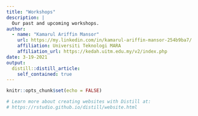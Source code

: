 ```yaml
---
title: "Workshops"
description: |
  Our past and upcoming workshops.  
author: 
  - name: "Kamarul Ariffin Mansor"
    url: https://my.linkedin.com/in/kamarul-ariffin-mansor-254b9ba7/
    affiliation: Universiti Teknologi MARA
    affiliation_url: https://kedah.uitm.edu.my/v2/index.php
date: 3-19-2021
output: 
  distill::distill_article:
    self_contained: true
---
```


```r
knitr::opts_chunk$set(echo = FALSE)

# Learn more about creating websites with Distill at:
# https://rstudio.github.io/distill/website.html
```

<!-- ### Upcoming Events   -->

<!-- ![ICIS 2022 Pre-Conference Workshop](images/workshops/r_20220919.jpg) -->

<!-- *** -->

<!-- ### Past Events   -->

<!-- ![Data Analysis using SPSS](images/workshops/spss_20220625.jpg)   -->
<!-- ![Online Workshop on SPSS](images/workshops/workshop_spss_2021.jpg)   -->
<!-- ![iCMS 2021 Pre-Conference Workshop](images/workshops/r_20210803.jpg) -->
